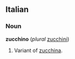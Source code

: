 ==Italian==
===Noun===
'''zucchino''' (''plural'' [[zucchini#Italian|zucchini]])

#Variant of [[zucchina]].